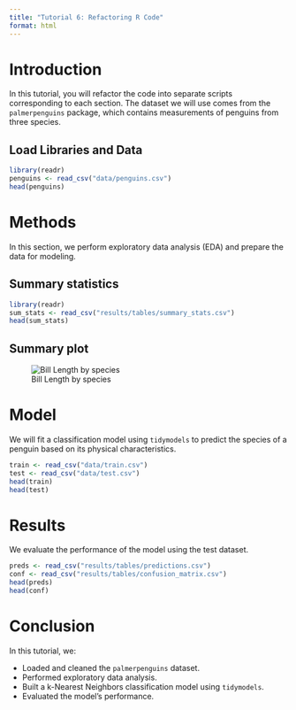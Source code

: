 ```yaml
---
title: "Tutorial 6: Refactoring R Code"
format: html
---
```


# Introduction

In this tutorial, you will refactor the code into separate scripts corresponding to each section. The dataset we will use comes from the `palmerpenguins` package, which contains measurements of penguins from three species.

## Load Libraries and Data

```r
library(readr)
penguins <- read_csv("data/penguins.csv")
head(penguins)
```


# Methods

In this section, we perform exploratory data analysis (EDA) and prepare the data for modeling.

## Summary statistics 
```r
library(readr)
sum_stats <- read_csv("results/tables/summary_stats.csv")
head(sum_stats)
```


## Summary plot
![Bill Length by species](results/figures/boxplot.png){#box-plot}


# Model

We will fit a classification model using `tidymodels` to predict the species of a penguin based on its physical characteristics.


```r
train <- read_csv("data/train.csv")
test <- read_csv("data/test.csv")
head(train)
head(test)
```


# Results

We evaluate the performance of the model using the test dataset.

```r
preds <- read_csv("results/tables/predictions.csv")
conf <- read_csv("results/tables/confusion_matrix.csv")
head(preds)
head(conf)
```

# Conclusion

In this tutorial, we:

- Loaded and cleaned the `palmerpenguins` dataset.
- Performed exploratory data analysis.
- Built a k-Nearest Neighbors classification model using `tidymodels`.
- Evaluated the model's performance.